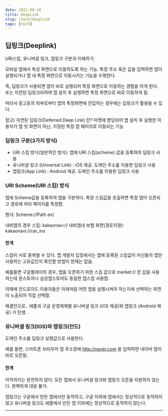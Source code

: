 ```yaml
---
date: 2022-08-10
title: DeepLink
slug: /tech/deeplink
tags: [tech]
---
```



## 딥링크(Deeplink)

URI스킴, 유니버셜 링크, 앱링크 구분과 이해하기.

모바일 앱에서 특성 화면으로 이동하도록 하는 기능. 특정 주소 혹은 값을 입력하면 앱이 실행되거나 앱 내 특정 화면으로 이동시키는 기능을 수행한다.

즉, 딥링크가 사용되면  앱이 바로 실행되어 특정 화면으로 이동하는 경험을 하게 된다. 또는 지연된 딥링크라하여 앱 설치 후 실행하면 특정 화면으로 바로 이동하게 됨.



따라서 광고등의 외부로부터 앱의 특정화면에 진입하는 경우에는 딥링크가 활용될 수 있다.



참고) 지연된 딥링크(Deferred Deep Link) 란? 마켓에 랜딩되어 앱 설치 후 실행한 이용자가 앱 첫 화면이 아닌, 지정된 특정 앱 페이지로 이동되는 기능



### 딥링크 구분(3가지 방식)

- URI 스킴 방식(일반적인 방식): 앱에 URI 스킴(scheme) 값을 등록하여 딥링크 사용
- 유니버셜 링크 (Universal Link) : iOS 제공. 도메인 주소를 이용한 딥링크 사용
- 앱링크(App Link) : Android 제공. 도메인 주소를 이용한 딥링크 사용



### URI Scheme(URI 스킴) 방식 

앱에 Scheme값을 등록하여 앱을 구분하다. 특정 스킴값을 호출하면 특정 앱이 오픈되고 경로에 따라 페이지를 특정함.

형식: Scheme://Path
ex)

내비앱의 경우 스킴: kakaonavi://
내비앱내 보험 화면(경로지정): kakaonavi://car_ins


#### 한계

스킴이 서로 중복될 수 있다. 앱 개발자 입장에서는 앱에 등록된 스킴값이 자신들의 앱만 사용하는 고유값인지 확인할 방법이 현재는 없음. 

예를들면 구글플레이의 경우, 앱을 오픈하기 위한 스킴 값으로 market:// 란 값을 사용하는데 원스토어나 삼성앱스토어도 동일한 앱스킴 사용함.

이때에 안드로이드 이용자들은 아래처럼 어떤 앱을 실행시켜야 하는지에 선택하는 화면이 노출되어 직접 선택함.



해결안으로.. 애플과 구글 운영체제별 유니버셜 링크 (iOS 제공)와 앱링크 (Android 제공) 가 탄생.



### 유니버셜 링크(IOS)와 앱링크(안드)

도메인 주소를 딥링크 실행값으로 사용한다.

예를 들면, 스마트폰 브라우저 앱 주소창에 http://naver.com 을 입력하면 네이버 앱이 바로 오픈됨.



#### 한계
아직까지는 완전하지 않다. 모든 앱에서 유니버셜 링크와 앱링크 오픈을 지원하지 않는다. 완벽하게 대응 불가. 

앱링크는 구글에서 만든 앱에서만 동작하고, 구글 이외에 앱에서는 정상적으로 동작하지 않고 유니버셜 링크도 애플에서 만든 앱 이외에는 정상적으로 동작하지 않는다.




----